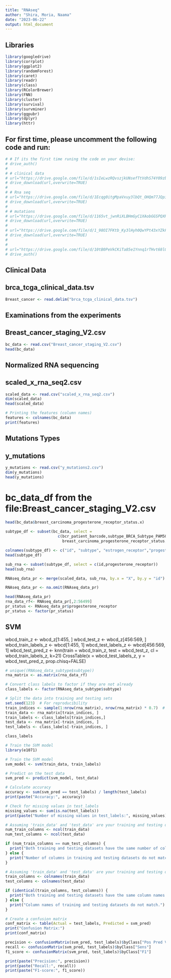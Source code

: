 ```yaml
---
title: "RNAseq"
author: "Shira, Moria, Naama"
date: "2023-06-22"
output: html_document
---
```

## Libraries

```r
library(googledrive)
library(corrplot)
library(ggplot2)
library(randomForest)
library(caret)
library(readr)
library(class)
library(RColorBrewer)
library(FNN)
library(cluster)
library(survival)
library(survminer)
library(ggpubr)
library(dplyr)
library(httr)
```

## For first time, please uncomment the following code and run:

```r

# # If its the first time runing the code on your devise: 
# drive_auth()
# 
# # clinical data
# url="https://drive.google.com/file/d/1sIeLwzRQvszjkUNsefTtVdhS74Y09zbz/view?usp=sharing"
# drive_download(url,overwrite=TRUE)
# 
# # Rna seq
# url="https://drive.google.com/file/d/1Ecqg0itgMpaVxuy3lbQt_OHQm77JQpif/view?usp=sharing"
# drive_download(url,overwrite=TRUE)
# 
# # mutations
# url="https://drive.google.com/file/d/1165vt_jwnRiXLBHmGyC1XAobGGSPQXRt/view?usp=sharing"
# drive_download(url,overwrite=TRUE)
# 
# url="https://drive.google.com/file/d/1_98OI7FKtb_Ky3lHyh0QwYPt43xYZkF2/view?usp=sharing"
# drive_download(url,overwrite=TRUE)
# 
# 
# url="https://drive.google.com/file/d/10tB0PeVkCKiTa85e1Ynnq1rTHvt68lGJ/view?usp=sharing"
# drive_auth()
```

## Clinical Data
## brca_tcga_clinical_data.tsv

```r
Breast_cancer <- read.delim("brca_tcga_clinical_data.tsv")
```

## Examinations from the experiments 
## Breast_cancer_staging_V2.csv

```r
bc_data <- read.csv("Breast_cancer_staging_V2.csv")
head(bc_data)
```

## Normalized RNA sequencing
## scaled_x_rna_seq2.csv

```r
scaled_data <- read.csv("scaled_x_rna_seq2.csv")
dim(scaled_data)
head(scaled_data)
```

```r
# Printing the features (column names)
features <- colnames(bc_data)
print(features)
```


## Mutations Types
## y_mutations

```r
y_mutations <- read.csv("y_mutations2.csv")
dim(y_mutations)
head(y_mutations)
```
# bc_data_df from the file:Breast_cancer_staging_V2.csv
```r
head(bc_data$breast_carcinoma_progesterone_receptor_status.x)
  
subtype_df <- subset(bc_data, select =
                       c(bcr_patient_barcode,subtype_BRCA_Subtype_PAM50,breast_carcinoma_estrogen_receptor_status.x,
                         breast_carcinoma_progesterone_receptor_status.x,lab_proc_her2_neu_immunohistochemistry_receptor_status.x))

colnames(subtype_df) <- c("id", "subtype", "estrogen_receptor","progesterone_receptor","her2_receptor")
head(subtype_df)
```

```r

sub_rna <- subset(subtype_df, select = c(id,progesterone_receptor))
head(sub_rna)

RNAseq_data_pr <- merge(scaled_data, sub_rna, by.x = "X", by.y = "id")

RNAseq_data_pr <- na.omit(RNAseq_data_pr)

head(RNAseq_data_pr)
rna_data_rf<- RNAseq_data_pr[,2:56499]
pr_status <- RNAseq_data_pr$progesterone_receptor
pr_status <- factor(pr_status)
```

## SVM

wbcd_train_z <- wbcd_z[1:455, ]
wbcd_test_z <- wbcd_z[456:569, ]
wbcd_train_labels_z <- wbcd[1:455, 1]
wbcd_test_labels_z <- wbcd[456:569, 1]
wbcd_test_pred_z <- knn(train = wbcd_train_z, test = wbcd_test_z, cl = wbcd_train_labels_z, k=21)
CrossTable(x = wbcd_test_labels_z, y = wbcd_test_pred_z, prop.chisq=FALSE)


```r

# unique((RNAseq_data_subtype$subtype))
rna_matrix <- as.matrix(rna_data_rf)

# Convert class labels to factor if they are not already
class_labels <- factor(RNAseq_data_subtype$subtype)

# Split the data into training and testing sets
set.seed(123)  # For reproducibility
train_indices <- sample(1:nrow(rna_matrix), nrow(rna_matrix) * 0.7)  # 70% for training
train_data <- rna_matrix[train_indices, ]
train_labels <- class_labels[train_indices,]
test_data <- rna_matrix[-train_indices, ]
test_labels <- class_labels[-train_indices, ]

class_labels

```


```r
# Train the SVM model
library(e1071)

# Train the SVM model
svm_model <- svm(train_data, train_labels)

# Predict on the test data
svm_pred <- predict(svm_model, test_data)

```

```r
# Calculate accuracy
accuracy <- sum(svm_pred == test_labels) / length(test_labels)
print(paste("Accuracy:", accuracy))

```


```r
# Check for missing values in test_labels
missing_values <- sum(is.na(test_labels))
print(paste("Number of missing values in test_labels:", missing_values))

```
```r
# Assuming 'train_data' and 'test_data' are your training and testing datasets
num_train_columns <- ncol(train_data)
num_test_columns <- ncol(test_data)

if (num_train_columns == num_test_columns) {
  print("Both training and testing datasets have the same number of columns.")
} else {
  print("Number of columns in training and testing datasets do not match.")
}

```

```r
# Assuming 'train_data' and 'test_data' are your training and testing datasets
train_columns <- colnames(train_data)
test_columns <- colnames(test_data)

if (identical(train_columns, test_columns)) {
  print("Both training and testing datasets have the same column names.")
} else {
  print("Column names of training and testing datasets do not match.")
}

```



```r
# Create a confusion matrix
conf_matrix <- table(Actual = test_labels, Predicted = svm_pred)
print("Confusion Matrix:")
print(conf_matrix)

```


```r

precision <- confusionMatrix(svm_pred, test_labels)$byClass["Pos Pred Value"]
recall <- confusionMatrix(svm_pred, test_labels)$byClass["Sens"]
f1_score <- confusionMatrix(svm_pred, test_labels)$byClass["F1"]

print(paste("Precision:", precision))
print(paste("Recall:", recall))
print(paste("F1-score:", f1_score))

```

